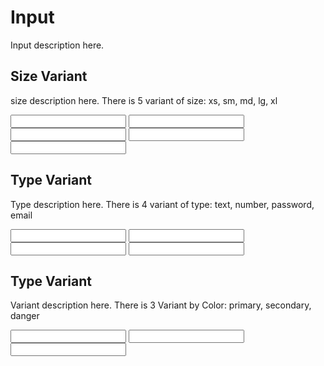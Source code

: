 <!-- Input.stories.mdx -->



<Meta title="Example/Input" component={Input} />

# Input

Input description here.

## Size Variant

size description here. There is 5 variant of size: xs, sm, md, lg, xl

<Canvas>
  <Story name="Size">
    <Input 
      label='XS'
      variant='secondary'
      size='xs'
    />
    <Input 
      label='SM'
      variant='secondary'
      size='sm'
    />
    <Input 
      label='MD'
      variant='secondary'
      size='md'
    />
    <Input 
      label='LG'
      variant='secondary'
      size='lg'
    />
    <Input 
      label='XL'
      variant='secondary'
      size='xl'
    />
   </Story>
</Canvas>

## Type Variant

Type description here. There is 4 variant of type: text, number, password, email

<Canvas>
  <Story name="Type">
    <Input 
      type="text"
      label='Text'
      variant='secondary'
      size='md'
    />
    <Input 
      type="number"
      label='Number'
      variant='secondary'
      size='md'
    />
    <Input 
      type="password"
      label='Password'
      variant='secondary'
      size='md'
    />
    <Input 
      type="email"
      label='Email'
      variant='secondary'
      size='md'
    />
   </Story>
</Canvas>

## Type Variant

Variant description here. There is 3 Variant by Color: primary, secondary, danger

<Canvas>
  <Story name="Variant">
    <Input 
      type="text"
      label='Primary'
      variant='primary'
      size='md'
    />
    <Input 
      type="password"
      label='Secondary'
      variant='secondary'
      size='md'
    />
    <Input 
      type="email"
      label='Danger'
      variant='danger'
      size='md'
    />
   </Story>
</Canvas>